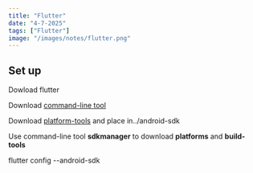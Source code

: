 ```yaml
---
title: "Flutter"
date: "4-7-2025"
tags: ["Flutter"]
image: "/images/notes/flutter.png"
---
```




## Set up

Dowload flutter

Download [command-line tool](https://developer.android.com/studio#command-line-tools-only)

Download [platform-tools](https://developer.android.com/tools/releases/platform-tools) and place in../android-sdk 

Use command-line tool **sdkmanager** to download **platforms** and **build-tools**

flutter config --android-sdk